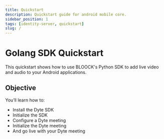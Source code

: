```yaml
---
title: Quickstart
description: Quickstart guide for android mobile core.
sidebar_position: 1
tags: [identity-server, quickstart]
slug: /
---
```



# Golang SDK Quickstart

This quickstart shows how to use BLOOCK's Python SDK to add live video and
audio to your Android applications.

## Objective

You’ll learn how to:

- Install the Dyte SDK
- Initialize the SDK
- Configure a Dyte meeting
- Initialize the Dyte meeting
- And go live with your Dyte meeting
